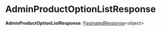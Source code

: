 
# AdminProductOptionListResponse

 **AdminProductOptionListResponse**: [PaginatedResponse](../types.HttpTypes.PaginatedResponse/page.mdx)&#60;object&#62;
